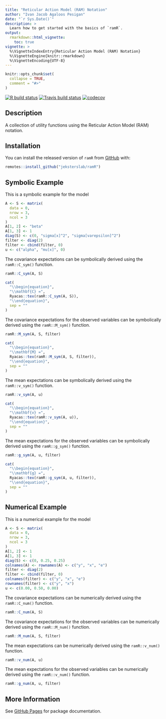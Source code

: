 ```yaml
---
title: "Reticular Action Model (RAM) Notation"
author: "Ivan Jacob Agaloos Pesigan"
date: "`r Sys.Date()`"
description: >
  Learn how to get started with the basics of `ramR`.
output:
  rmarkdown::html_vignette:
    toc: true
vignette: >
  %\VignetteIndexEntry{Reticular Action Model (RAM) Notation}
  %\VignetteEngine{knitr::rmarkdown}
  %\VignetteEncoding{UTF-8}
---
```


```r
knitr::opts_chunk$set(
  collapse = TRUE,
  comment = "#>"
)
```

<!-- badges: start -->
[![R build status](https://github.com/jeksterslab/ramR/workflows/R-CMD-check/badge.svg?branch=master)](https://github.com/jeksterslab/ramR/actions?workflow=R-CMD-check)
[![Travis build status](https://travis-ci.com/jeksterslab/ramR.svg?branch=master)](https://travis-ci.com/jeksterslab/ramR)
[![codecov](https://codecov.io/github/jeksterslab/ramR/branch/master/graphs/badge.svg)](https://codecov.io/github/jeksterslab/ramR) 
<!-- badges: end -->

## Description

A collection of utility functions using the Reticular Action Model (RAM) notation.

## Installation

You can install the released version of `ramR` from [GitHub](https://github.com/jeksterslab/ramR) with:

```r
remotes::install_github("jeksterslab/ramR")
```

## Symbolic Example

This is a symbolic example for the model

\begin{equation}
  y = \alpha + \beta x + \varepsilon .
\end{equation}

```r
A <- S <- matrix(
  data = 0,
  nrow = 3,
  ncol = 3
)
A[1, 2] <- "beta"
A[1, 3] <- 1
diag(S) <- c(0, "sigma[x]^2", "sigma[varepsilon]^2")
filter <- diag(2)
filter <- cbind(filter, 0)
u <- c("alpha", "mu[x]", 0)
```

The covariance expectations
can be symbolically derived using the `ramR::C_sym()` function.

```r
ramR::C_sym(A, S)
```

```r
cat(
  "\\begin{equation}",
  "\\mathbf{C} =",
  Ryacas::tex(ramR::C_sym(A, S)),
  "\\end{equation}",
  sep = ""
)
```

The covariance expectations for the observed variables
can be symbolically derived using the `ramR::M_sym()` function.

```r
ramR::M_sym(A, S, filter)
```

```r
cat(
  "\\begin{equation}",
  "\\mathbf{M} =",
  Ryacas::tex(ramR::M_sym(A, S, filter)),
  "\\end{equation}",
  sep = ""
)
```

The mean expectations
can be symbolically derived using the `ramR::v_sym()` function.

```r
ramR::v_sym(A, u)
```

```r
cat(
  "\\begin{equation}",
  "\\mathbf{v} =",
  Ryacas::tex(ramR::v_sym(A, u)),
  "\\end{equation}",
  sep = ""
)
```

The mean expectations for the observed variables
can be symbolically derived using the `ramR::g_sym()` function.

```r
ramR::g_sym(A, u, filter)
```

```r
cat(
  "\\begin{equation}",
  "\\mathbf{g} =",
  Ryacas::tex(ramR::g_sym(A, u, filter)),
  "\\end{equation}",
  sep = ""
)
```

## Numerical Example

This is a numerical example for the model

\begin{equation}
  \begin{split}
    y &= \alpha + \beta x + \varepsilon \\
    y &= 0 + 0.50 x + \varepsilon .
  \end{split}
\end{equation}


```r
A <- S <- matrix(
  data = 0,
  nrow = 3,
  ncol = 3
)
A[1, 2] <- 1
A[1, 3] <- 1
diag(S) <- c(0, 0.25, 0.25)
colnames(A) <- rownames(A) <- c("y", "x", "e")
filter <- diag(2)
filter <- cbind(filter, 0)
colnames(filter) <- c("y", "x", "e")
rownames(filter) <- c("y", "x")
u <- c(0.00, 0.50, 0.00)
```

The covariance expectations
can be numerically derived using the `ramR::C_num()` function.

```r
ramR::C_num(A, S)
```

The covariance expectations for the observed variables
can be numerically derived using the `ramR::M_num()` function.

```r
ramR::M_num(A, S, filter)
```

The mean expectations
can be numerically derived using the `ramR::v_num()` function.

```r
ramR::v_num(A, u)
```

The mean expectations for the observed variables
can be numerically derived using the `ramR::v_num()` function.

```r
ramR::g_num(A, u, filter)
```

## More Information

See [GitHub Pages](https://jeksterslab.github.io/ramR/index.html)
for package documentation.
